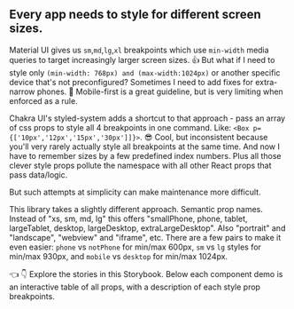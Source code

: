 
<Meta title="Get started/Media queries" />

<ThemeProvider>
  <Wrapper>

## Every app needs to style for different screen sizes.

Material UI gives us `sm`,`md`,`lg`,`xl` breakpoints which use `min-width` media queries to target increasingly larger screen sizes. 👍 But what if I need to style only `(min-width: 768px) and (max-width:1024px)` or another specific device that's not preconfigured? Sometimes I need to add fixes for extra-narrow phones. 🤔 Mobile-first is a great guideline, but is very limiting when enforced as a rule.

Chakra UI's styled-system adds a shortcut to that approach - pass an array of css props to style all 4 breakpoints in one command. Like: `<Box p={['10px','12px','15px','30px']]}>`. 😎 Cool, but inconsistent because you'll very rarely actually style all breakpoints at the same time. And now I have to remember sizes by a few predefined index numbers. Plus all those clever style props pollute the namespace with all other React props that pass data/logic. <!--Developers have been working for decades to solve namespace pollution. Seems like a step backwards. 🤮-->

<Block as="h2" textgradient="rainbow" ss="margin-top: 2.75rem;">But such attempts at simplicity can make maintenance more difficult.</Block>

This library takes a slightly different approach. Semantic prop names. Instead of "xs, sm, md, lg" this offers "smallPhone, phone, tablet, largeTablet, desktop, largeDesktop, extraLargeDesktop". Also "portrait" and "landscape", "webview" and "iframe", etc. There are a few pairs to make it even easier: `phone` vs `notPhone` for min/max 600px, `sm` vs `lg` styles for min/max 930px, and `mobile` vs `desktop` for min/max 1024px. 

<MediaQueriesBlock />

<Inline ssPhone="display:none;">👈 </Inline>
  <Inline ssNotPhone="display:none;">👇 </Inline> <Inline textcolor="accent"> Explore the stories in this Storybook.</Inline> Below each component demo is an interactive <Inline textcolor="accent">table of all props</Inline>, with a description of each style prop breakpoints.


  </Wrapper>
</ThemeProvider>
